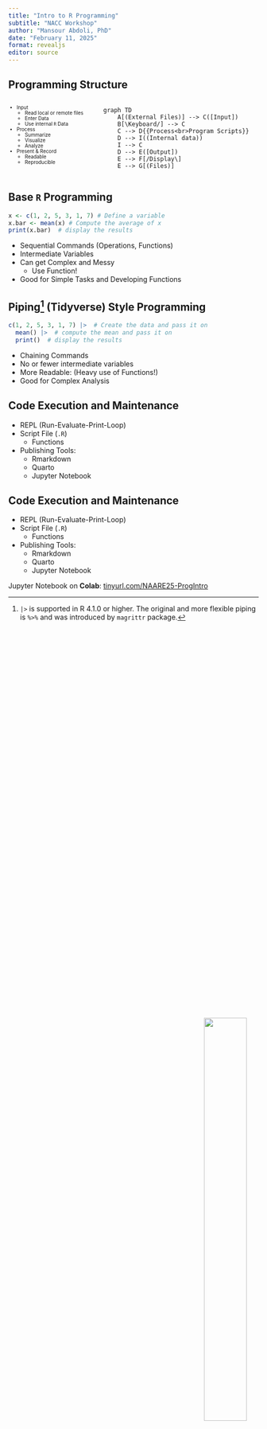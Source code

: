 ```yaml
---
title: "Intro to R Programming"
subtitle: "NACC Workshop"
author: "Mansour Abdoli, PhD"
date: "February 11, 2025"
format: revealjs
editor: source
---
```


## Programming Structure 

:::: columns
::: {.column .incremental style="font-size: .70em;"}

- Input
  - Read local or remote files
  - Enter Data
  - Use internal `R` Data

- Process
  - Summarize
  - Visualize
  - Analyze

- Present & Record
  - Readable
  - Reproducible

:::
::: {.column} 
```mermaid
graph TD
    A[(External Files)] --> C([Input])
    B[\Keyboard/] --> C
    C --> D{{Process<br>Program Scripts}}
    D --> I((Internal data))
    I --> C
    D --> E([Output])
    E --> F[/Display\]
    E --> G[(Files)]
```
:::
::::

## Base `R` Programming 

```r
x <- c(1, 2, 5, 3, 1, 7) # Define a variable
x.bar <- mean(x) # Compute the average of x
print(x.bar)  # display the results
```

:::  {.incremental}

-   Sequential Commands (Operations, Functions)
-   Intermediate Variables
-   Can get Complex and Messy
    - Use Function!
-   Good for Simple Tasks and Developing Functions

:::

## Piping[^1] (Tidyverse) Style Programming

```r
c(1, 2, 5, 3, 1, 7) |>  # Create the data and pass it on
  mean() |>  # compute the mean and pass it on
  print()  # display the results
```

:::  {.incremental}
-   Chaining Commands
-   No or fewer intermediate variables
-   More Readable: (Heavy use of Functions!)
-   Good for Complex Analysis
:::


[^1]: `|>` is supported in R 4.1.0 or higher. The original and more flexible piping is `%>%` and was introduced by `magrittr` package.


## Code Execution and Maintenance
  - REPL (Run-Evaluate-Print-Loop)
  - Script File (`.R`)
    - Functions
  - Publishing Tools:
    - Rmarkdown
    - Quarto
    - Jupyter Notebook

## Code Execution and Maintenance
  - REPL (Run-Evaluate-Print-Loop)
  - Script File (`.R`)
    - Functions
  - Publishing Tools:
    - Rmarkdown
    - Quarto
    - Jupyter Notebook

Jupyter Notebook on **Colab**: [tinyurl.com/NAARE25-ProgIntro](https://colab.research.google.com/drive/1cisAWuE_W_Q6R9feHSjVUmOaz_HMYcqV#scrollTo=xSa2_2kJWu7w)


<div>
  <img src="img/QRcode-B-ProgrammingIntro.png" style="position: absolute; bottom: 100px; right: 50px; width: 30%; height: 45%; z-index: 2;">
</div>
